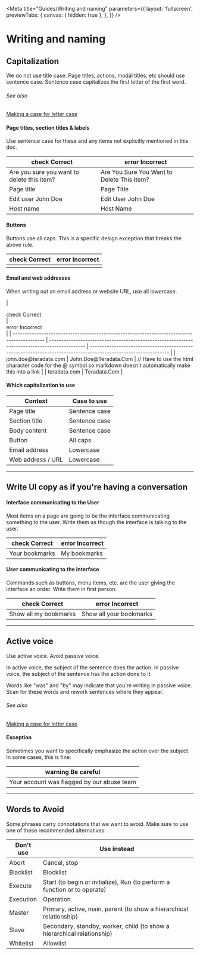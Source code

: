 
<Meta
  title="Guides/Writing and naming"
  parameters={{
    layout: 'fullscreen',
    previewTabs: {
      canvas: { hidden: true },
    },
  }}
/>

<style>
  {`
  .caution {
    color: var(--mdc-theme-caution);
  }
  .positive {
    color: var(--mdc-theme-positive);
  }
  .negative {
    color: var(--mdc-theme-negative);
  }
  .status_lockup {
    display: flex;
  }
  .status_lockup cv-icon {
    margin-right: 8px;
  }
  #button-incorrect {
    --mdc-typography-button-text-transform: none;
  }
  `}
</style>

# Writing and naming

## Capitalization

We do not use title case. Page titles, actions, modal titles, etc should use sentence case. Sentence case capitalizes the first letter of the first word.

###### See also

<div className="link-list">
  <a
    className="link-item link-article"
    href="https://medium.com/@jsaito/making-a-case-for-letter-case-19d09f653c98"
    target="_blank"
  >
    Making a case for letter case
  </a>
</div>

#### Page titles, section titles & labels

Use sentence case for these and any items not explicitly mentioned in this doc.

| <div class="status_lockup positive"><cv-icon class="positive">check</cv-icon> Correct</div> | <div class="status_lockup negative"><cv-icon class="negative">error</cv-icon> Incorrect</div> |
| ------------------------------------------------------------------------------------------- | --------------------------------------------------------------------------------------------- |
| Are you sure you want to delete this item?                                                  | Are You Sure You Want to Delete This Item?                                                    |
| Page title                                                                                  | Page Title                                                                                    |
| Edit user John Doe                                                                          | Edit User John Doe                                                                            |
| Host name                                                                                   | Host Name                                                                                     |

#### Buttons

Buttons use all caps. This is a specific design exception that breaks the above rule.

| <div class="status_lockup positive"><cv-icon class="positive">check</cv-icon> Correct</div> | <div class="status_lockup negative"><cv-icon class="negative">error</cv-icon> Incorrect</div> |
| ------------------------------------------------------------------------------------------- | --------------------------------------------------------------------------------------------- |
| <cv-button id="button-correct" outlined label="Button action"></cv-button>                  | <cv-button id="button-incorrect" outlined label="Button action"></cv-button>                  |

#### Email and web addresses

When writing out an email address or website URL, use all lowercase.

| <div class="status_lockup positive"><cv-icon class="positive">check</cv-icon> Correct</div> | <div class="status_lockup negative"><cv-icon class="negative">error</cv-icon> Incorrect</div> |
| ------------------------------------------------------------------------------------------- | --------------------------------------------------------------------------------------------- | --------------------------------------------------------------------------------------------------------------- |
| john.doe&#64;teradata.com                                                                   | John.Doe&#64;Teradata.Com                                                                     | // Have to use the html character code for the @ symbol so markdown doesn't automatically make this into a link |
| teradata.com                                                                                | Teradata.Com                                                                                  |

#### Which capitalization to use

| Context           | Case to use   |
| ----------------- | ------------- |
| Page title        | Sentence case |
| Section title     | Sentence case |
| Body content      | Sentence case |
| Button            | All caps      |
| Email address     | Lowercase     |
| Web address / URL | Lowercase     |

---

## Write UI copy as if you're having a conversation

#### Interface communicating to the User

Most items on a page are going to be the interface communicating something to the user. Write them as though the interface is talking to the user.

| <div class="status_lockup positive"><cv-icon class="positive">check</cv-icon> Correct</div> | <div class="status_lockup negative"><cv-icon class="negative">error</cv-icon> Incorrect</div> |
| ------------------------------------------------------------------------------------------- | --------------------------------------------------------------------------------------------- |
| Your bookmarks                                                                              | My bookmarks                                                                                  |

#### User communicating to the interface

Commands such as buttons, menu items, etc. are the user giving the interface an order. Write them in first person:

| <div class="status_lockup positive"><cv-icon class="positive">check</cv-icon> Correct</div> | <div class="status_lockup negative"><cv-icon class="negative">error</cv-icon> Incorrect</div> |
| ------------------------------------------------------------------------------------------- | --------------------------------------------------------------------------------------------- |
| Show all my bookmarks                                                                       | Show all your bookmarks                                                                       |

---

## Active voice

Use active voice. Avoid passive voice.

In active voice, the subject of the sentence does the action. In passive voice, the subject of the sentence has the action done to it.

Words like "was" and "by" may indicate that you're writing in passive voice. Scan for these words and rework sentences where they appear.

###### See also

<div className="link-list">
  <a
    className="link-item link-article"
    href="https://medium.com/@jsaito/making-a-case-for-letter-case-19d09f653c98"
    target="_blank"
  >
    Making a case for letter case
  </a>
</div>

#### Exception

Sometimes you want to specifically emphasize the action over the subject. In some cases, this is fine:

| <div class="status_lockup caution"><cv-icon class="caution">warning</cv-icon> Be careful</div> |
| ---------------------------------------------------------------------------------------------- |
| Your account was flagged by our abuse team                                                     |

---

## Words to Avoid

Some phrases carry connotations that we want to avoid. Make sure to use one of these recommended alternatives.

| Don't use | Use instead                                                               |
| --------- | ------------------------------------------------------------------------- |
| Abort     | Cancel, stop                                                              |
| Blacklist | Blocklist                                                                 |
| Execute   | Start (to begin or initialize), Run (to perform a function or to operate) |
| Execution | Operation                                                                 |
| Master    | Primary, active, main, parent (to show a hierarchical relationship)       |
| Slave     | Secondary, standby, worker, child (to show a hierarchical relationship)   |
| Whitelist | Allowlist                                                                 |
